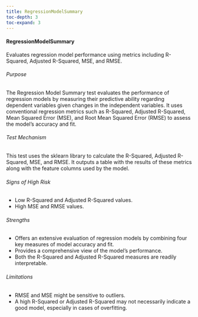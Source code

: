 ```yaml
---
title: RegressionModelSummary
toc-depth: 3
toc-expand: 3
---
```






 
#### RegressionModelSummary

Evaluates regression model performance using metrics including R-Squared, Adjusted R-Squared, MSE, and RMSE.

###### Purpose

The Regression Model Summary test evaluates the performance of regression models by measuring their predictive
ability regarding dependent variables given changes in the independent variables. It uses conventional regression
metrics such as R-Squared, Adjusted R-Squared, Mean Squared Error (MSE), and Root Mean Squared Error (RMSE) to
assess the model's accuracy and fit.

###### Test Mechanism

This test uses the sklearn library to calculate the R-Squared, Adjusted R-Squared, MSE, and RMSE. It outputs a
table with the results of these metrics along with the feature columns used by the model.

###### Signs of High Risk

- Low R-Squared and Adjusted R-Squared values.
- High MSE and RMSE values.

###### Strengths

- Offers an extensive evaluation of regression models by combining four key measures of model accuracy and fit.
- Provides a comprehensive view of the model's performance.
- Both the R-Squared and Adjusted R-Squared measures are readily interpretable.

###### Limitations

- RMSE and MSE might be sensitive to outliers.
- A high R-Squared or Adjusted R-Squared may not necessarily indicate a good model, especially in cases of
overfitting.




 